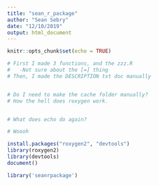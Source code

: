 ```yaml
---
title: "sean_r_package"
author: "Sean Sebry"
date: "12/10/2019"
output: html_document
---
```


```r
knitr::opts_chunk$set(echo = TRUE)
```



```r
# First I made 3 functions, and the zzz.R
#   -Not sure about the [=] thing
# Then, I made the DESCRIPTION txt doc manually


# Do I need to make the cache folder manually?
# How the hell does roxygen work.


# What does echo do again?

# Woooh

install.packages("roxygen2", "devtools")
library(roxygen2)
library(devtools)
document()


```



```r

library('seanrpackage')



```


